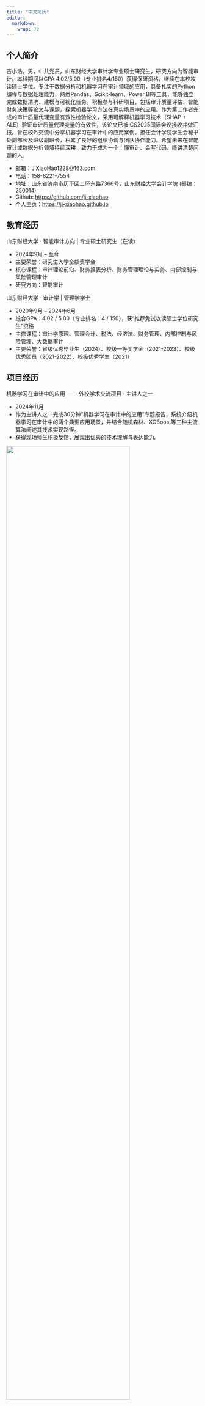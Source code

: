 ```yaml
---
title: "中文简历"
editor: 
  markdown: 
    wrap: 72
---
```


## 个人简介

吉小浩，男，中共党员，山东财经大学审计学专业硕士研究生，研究方向为智能审计。本科期间以GPA 4.02/5.00（专业排名4/150）获得保研资格，继续在本校攻读硕士学位。专注于数据分析和机器学习在审计领域的应用，具备扎实的Python编程与数据处理能力，熟悉Pandas、Scikit-learn、Power BI等工具，能够独立完成数据清洗、建模与可视化任务。积极参与科研项目，包括审计质量评估、智能财务决策等论文与课题，探索机器学习方法在真实场景中的应用。作为第二作者完成的审计质量代理变量有效性检验论文，采用可解释机器学习技术（SHAP + ALE）验证审计质量代理变量的有效性，该论文已被ICS2025国际会议接收并做汇报。曾在校外交流中分享机器学习在审计中的应用案例。担任会计学院学生会秘书处副部长及班级副班长，积累了良好的组织协调与团队协作能力。希望未来在智能审计或数据分析领域持续深耕，致力于成为一个：懂审计、会写代码、能讲清楚问题的人。

- 邮箱：JiXiaoHao1228@163.com
- 电话：158-8221-7554
- 地址：山东省济南市历下区二环东路7366号，山东财经大学会计学院 (邮编：250014)
- Github: <https://github.com/ji-xiaohao>
- 个人主页：<https://ji-xiaohao.github.io>

## 教育经历

山东财经大学 · 智能审计方向 | 专业硕士研究生（在读）  

- 2024年9月 – 至今
- 主要荣誉：研究生入学全额奖学金
- 核心课程：审计理论前沿、财务报表分析、财务管理理论与实务、内部控制与风险管理审计
- 研究方向：智能审计

山东财经大学 · 审计学 | 管理学学士

- 2020年9月 – 2024年6月
- 综合GPA：4.02 / 5.00（专业排名：4 / 150），获“推荐免试攻读硕士学位研究生”资格
- 主修课程：审计学原理、管理会计、税法、经济法、财务管理、内部控制与风险管理、大数据审计
- 主要荣誉：省级优秀毕业生（2024）、校级一等奖学金（2021-2023）、校级优秀团员（2021-2022）、校级优秀学生（2021）

## 项目经历

机器学习在审计中的应用 —— 外校学术交流项目 · 主讲人之一

- 2024年11月
- 作为主讲人之一完成30分钟"机器学习在审计中的应用"专题报告，系统介绍机器学习在审计中的两个典型应用场景，并结合随机森林、XGBoost等三种主流算法阐述其技术实现路径。
- 获得现场师生积极反馈，展现出优秀的技术理解与表达能力。

![](images\外校交流.jpg){width=80% fig-align="center"}


走向真实世界的智能财务决策 —— 校级科研课题（第三完成人）

- 2024年11月 – 2025年5月
- 面向本科阶段设计并实施Python数据分析能力检测试题（含期中与期末），覆盖50余名学生，有效辅助课程教学与学生数据素养提升。
- 数据分析示范：独立完成《股权特征与企业市场价值》实证分析报告，系统揭示不同类型企业在股权结构演变中的典型差异。研究发现，在“两权分离度”方面，国有企业呈上升趋势，非国有企业普遍下降，反映出二者在治理机制与控制权安排上的不同逻辑；同时，构建基于GBDT回归与Lasso回归的企业价值预测模型，实现了高维特征筛选与非线性关系捕捉，提升模型解释力与预测准确性。


## 科研与竞赛实践
审计质量代理变量有效性检验 —— 基于可解释机器学习的研究

- 论文第二作者 | 2025年3月 – 2025年7月
- 研究成果入选ICS2025智能化与企业可持续发展国际学术会议，并作为团队代表进行会议论文汇报，获得与会专家的积极评价与认可。
- 创新引入SHAP与ALE联合可解释性分析框架，系统验证传统审计质量代理变量的有效性与局限性，有效增强模型可解释性，为审计判断提供更可靠的数据支持。
  
![](images\审计质量汇报.jpg){width=80% fig-align="center"}

山东省大数据技术与应用职业技能大赛（二等奖）

- 项目负责人 | 2023年12月
- 团队组建与管理：作为负责人牵头组建5人跨专业团队，依据成员专长合理分工，明确开发、数据分析及汇报职责，建立高效协作机制。
- 项目推进与执行：制定分阶段实施计划，通过定期进度跟踪与协调，确保项目各环节有序、高效推进。
- 核心技术贡献：作为Python模块负责人，综合运用Pandas完成多源数据清洗与预处理，基于Scikit-learn构建特征工程与关键分析模型，为团队在企业多模块分析（含Excel、爬虫、Python、Power BI及PPT综合呈现）中提供核心数据支持与解决方案。

![](images\大数据比赛.jpg){width=80% fig-align="center"}

## 学生工作

会计学院研究生会 · 副部长

- 2024年10月 – 至今
- 统筹组织院级大型活动，包括研究生会换届选举、新生迎新等，负责整体策划与现场执行，确保各环节衔接顺畅、高效完成。
- 参与修订《会计学院研究生请销假制度》等多项管理规范，推动学生管理流程标准化与制度化建设。
- 协调日常行政事务，提升部门间协作效率，展现较强的组织协调与制度设计能力。

班级副班长

- 2024年10月 – 至今
- 协助处理教学通知下发、课堂考勤、材料汇总等日常事务，建立标准化班级事务流程，有效提升信息传递透明度与班级管理效率。

## 专业技能

在科研与项目实践中，我逐步构建起面向实证分析与财务建模的技术栈，并始终致力于将数据分析技术实际应用于审计与财务场景。以下为我的主要技术积累：

- 编程与数据分析：熟练掌握 Python 及相关数据分析库（Pandas、NumPy、Scikit-learn），能够独立完成数据清洗、建模与结果评估；了解 TensorFlow 和 PyTorch，具备回归、分类等机器学习实战经验。
- 数据处理与建模：熟悉 SQL 进行数据查询与处理，能够高效应对大规模数据集，掌握从数据提取、清洗、特征工程到模型构建的全流程方法。
- 数据可视化：熟练运用 Power BI 和 Power Query 进行数据建模与交互式可视化设计，提升分析结果的表现力与决策支持效果。
- 语言能力：通过大学英语六级（CET-6），具备流畅阅读英文技术文档与学术文献的能力


## 自我评价
在本科及研究生阶段，我系统掌握了审计领域的专业知识，并通过参与多项科研与实践项目，持续提升自身的数据分析与建模能力。能够熟练运用 Python（Pandas、Scikit-learn）、SQL 及 Power BI 等工具，独立完成从数据清洗、特征处理到模型构建与可视化呈现的全流程分析工作。曾将机器学习方法应用于审计质量评估、企业价值预测等实际场景，致力于探索数据智能技术在审计与财务中的落地应用。通过这些经历，我不断深化对“技术-业务”融合的理解，并坚定了在智能审计领域持续深耕发展的决心。
